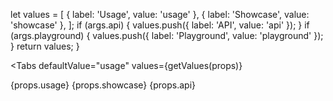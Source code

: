   let values = [
    { label: 'Usage', value: 'usage' },
    { label: 'Showcase', value: 'showcase' },
  ];
  if (args.api) {
    values.push({ label: 'API', value: 'api' });
  }
  if (args.playground) {
    values.push({ label: 'Playground', value: 'playground' });
  }
  return values;
}

<Tabs
  defaultValue="usage"
  values={getValues(props)}
>
  <TabItem value="usage">{props.usage}</TabItem>
  <TabItem value="showcase">{props.showcase}</TabItem>
  <TabItem value="api">{props.api}</TabItem>
</Tabs>
